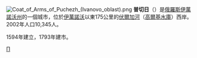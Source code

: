 {{coord|56|59|N|43|10|E|display=title}}
[[File:Coat_of_Arms_of_Puchezh_(Ivanovo_oblast).png|right]]
'''普切日'''（{{lang-ru|Пу́чеж}}）是[[俄羅斯|俄羅斯]][[伊萬諾沃州|伊萬諾沃州]]的一個城市，位於[[伊萬諾沃|伊萬諾沃]]以東175公里的[[伏爾加河|伏爾加河]]（[[高爾基水庫|高爾基水庫]]）西岸。2002年人口10,345人。

1594年建立，1793年建市。

{{伊萬諾沃州行政區劃}}
[[Category:伊萬諾沃州城市|П]]